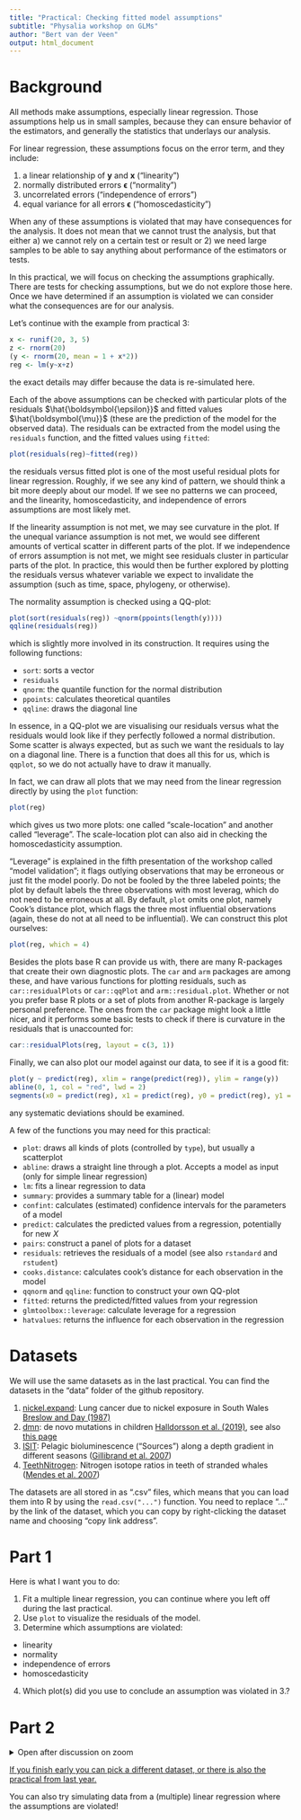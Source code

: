 ```yaml
---
title: "Practical: Checking fitted model assumptions"
subtitle: "Physalia workshop on GLMs"
author: "Bert van der Veen"
output: html_document
---
```


# Background

All methods make assumptions, especially linear regression. Those assumptions help us in small samples, because they can ensure behavior of the estimators, and generally the statistics that underlays our analysis.

For linear regression, these assumptions focus on the error term, and they include:

1. a linear relationship of $\textbf{y}$ and $\textbf{x}$ ("linearity")
2. normally distributed errors $\boldsymbol{\epsilon}$ ("normality")
3. uncorrelated errors ("independence of errors")
4. equal variance for all errors $\boldsymbol{\epsilon}$ ("homoscedasticity")

When any of these assumptions is violated that may have consequences for the analysis. It does not mean that we cannot trust the analysis, but that either a) we cannot rely on a certain test or result or 2) we need large samples to be able to say anything about performance of the estimators or tests.

In this practical, we will focus on checking the assumptions graphically. There are tests for checking assumptions, but we do not explore those here. Once we have determined if an assumption is violated we can consider what the consequences are for our analysis.

Let's continue with the example from practical 3:

```r
x <- runif(20, 3, 5)
z <- rnorm(20)
(y <- rnorm(20, mean = 1 + x*2))
reg <- lm(y~x+z)
```

the exact details may differ because the data is re-simulated here.

Each of the above assumptions can be checked with particular plots of the residuals $\hat{\boldsymbol{\epsilon}}$ and fitted values $\hat{\boldsymbol{\mu}}$ (these are the prediction of the model for the observed data). The residuals can be extracted from the model using the `residuals` function, and the fitted values using `fitted`:

```r
plot(residuals(reg)~fitted(reg))
```

the residuals versus fitted plot is one of the most useful residual plots for linear regression. Roughly, if we see any kind of pattern, we should think a bit more deeply about our model. If we see no patterns we can proceed, and the linearity, homoscedasticity, and independence of errors assumptions are most likely met. 

If the linearity assumption is not met, we may see curvature in the plot.
If the unequal variance assumption is not met, we would see different amounts of vertical scatter in different parts of the plot.
If we independence of errors assumption is not met, we might see residuals cluster in particular parts of the plot. In practice, this would then be further explored by plotting the residuals versus whatever variable we expect to invalidate the assumption (such as time, space, phylogeny, or otherwise).

The normality assumption is checked using a QQ-plot:

```r
plot(sort(residuals(reg)) ~qnorm(ppoints(length(y))))
qqline(residuals(reg))
```

which is slightly more involved in its construction. It requires using the following functions:

- `sort`: sorts a vector
- `residuals`
- `qnorm`: the quantile function for the normal distribution
- `ppoints`: calculates theoretical quantiles
- `qqline`: draws the diagonal line

In essence, in a QQ-plot we are visualising our residuals versus what the residuals would look like if they perfectly followed a normal distribution. Some scatter is always expected, but as such we want the residuals to lay on a diagonal line. There is a function that does all this for us, which is `qqplot`, so we do not actually have to draw it manually.

In fact, we can draw all plots that we may need from the linear regression directly by using the `plot` function:

```r
plot(reg)
```

which gives us two more plots: one called "scale-location" and another called "leverage". 
The scale-location plot can also aid in checking the homoscedasticity assumption. 

"Leverage" is explained in the fifth presentation of the workshop called "model validation"; it flags outlying observations that may be erroneous or just fit the model poorly. Do not be fooled by the three labeled points; the plot by default labels the three observations with most leverag, which do not need to be erroneous at all. By default, `plot` omits one plot, namely Cook's distance plot, which flags the three most influential observations (again, these do not at all need to be influential). We can construct this plot ourselves:

```r
plot(reg, which = 4)
```

Besides the plots base R can provide us with, there are many R-packages that create their own diagnostic plots. The `car` and `arm` packages are among these, and have various functions for plotting residuals, such as `car::residualPlots` or `car::qqPlot` and `arm::residual.plot`. Whether or not you prefer base R plots or a set of plots from another R-package is largely personal preference. The ones from the `car` package might look a little nicer, and it performs some basic tests to check if there is curvature in the residuals that is unaccounted for:

```r
car::residualPlots(reg, layout = c(3, 1))
```

Finally, we can also plot our model against our data, to see if it is a good fit:

```r
plot(y ~ predict(reg), xlim = range(predict(reg)), ylim = range(y))
abline(0, 1, col = "red", lwd = 2)
segments(x0 = predict(reg), x1 = predict(reg), y0 = predict(reg), y1 = y, col = "blue")
```

any systematic deviations should be examined.

A few of the functions you may need for this practical:

- `plot`: draws all kinds of plots (controlled by `type`), but usually a scatterplot
- `abline`: draws a straight line through a plot. Accepts a model as input (only for simple linear regression)
- `lm`: fits a linear regression to data
- `summary`: provides a summary table for a (linear) model
- `confint`: calculates (estimated) confidence intervals for the parameters of a model
- `predict`: calculates the predicted values from a regression, potentially for new $X$
- `pairs`: construct a panel of plots for a dataset
- `residuals`: retrieves the residuals of a model (see also `rstandard` and `rstudent`)
- `cooks.distance`: calculates cook's distance for each observation in the model
- `qqnorm` and `qqline`: function to construct your own QQ-plot
- `fitted`: returns the predicted/fitted values from your regression
- `glmtoolbox::leverage`: calculate leverage for a regression
- `hatvalues`: returns the influence for each observation in the regression  

# Datasets

We will use the same datasets as in the last practical. You can find the datasets in the "data" folder of the github repository.

1. [nickel.expand](https://raw.githubusercontent.com/BertvanderVeen/GLM-workshop/refs/heads/main/data/nickel.expand.csv): Lung cancer due to nickel exposure in South Wales [Breslow and Day (1987)](https://pubmed.ncbi.nlm.nih.gov/3329634/)
2. [dmn](https://raw.githubusercontent.com/BertvanderVeen/GLM-workshop/refs/heads/main/data/dmn.csv): de novo mutations in children [Halldorsson et al. (2019)](https://www.science.org/doi/10.1126/science.aau1043), see also [this page](https://mccoy-lab.github.io/hgv_modules/setup.html)
2. [ISIT](https://raw.githubusercontent.com/BertvanderVeen/GLM-workshop/refs/heads/main/data/ISIT.csv): Pelagic bioluminescence ("Sources") along a depth gradient in different seasons ([Gillibrand et al. 2007](https://www.int-res.com/abstracts/meps/v341/p37-44/))
4. [TeethNitrogen](https://raw.githubusercontent.com/BertvanderVeen/GLM-workshop/refs/heads/main/data/TeethNitrogen.csv): Nitrogen isotope ratios in teeth of stranded whales ([Mendes et al. 2007](https://link.springer.com/article/10.1007/s00442-006-0612-z))

The datasets are all stored in as ".csv" files, which means that you can load them into R by using the `read.csv("...")` function. You need to replace "..." by the link of the dataset, which you can copy by right-clicking the dataset name and choosing "copy link address".
 
# Part 1

Here is what I want you to do:

1. Fit a multiple linear regression, you can continue where you left off during the last practical.
2. Use `plot` to visualize the residuals of the model.
3. Determine which assumptions are violated:
  - linearity
  - normality
  - independence of errors
  - homoscedasticity
4. Which plot(s) did you use to conclude an assumption was violated in 3.?
  
# Part 2

<details><summary>Open after discussion on zoom</summary>

Assumption violations can generally be addressed by adjusting to model to accommodate the issue. Some of the assumption violations are more difficult to accommodate than others. Violation of:

- linearity: can be addressed by specifying functions of covariates; quadratic or more non-linear terms
- normality: can be addressed by normalizing the data (`log(y)` for example) before regression
- independence of errors: this one is tricky, we might come back to it on friday, but occasionally it can be accounted for by including a missing covariate
- homoscedasticity: can be addressed by applying a variance-stabilizing transformation (`sqrt(y)`for example) before regression, or by incorporating a missing covariate

Especially normality and homoscedasticity are issues that arise when fitting a linear model when you should be fitting a generalised linear model to your data instead.

Here is what I want you to do:

1. Try to improve your model. The basis for this is an assumption violation.
  - if you did not find any, pick another dataset and try again.
2. How did you address the assumption violation?
3. Compare the model estimates, and standard errors or confidence intervals, with those of the uncorrected model. Did anything change?

</details>

[If you finish early you can pick a different dataset, or there is also the practical from last year.](https://htmlpreview.github.io/?https://github.com/BertvanderVeen/GLM-workshop/blob/main/Practicals/2024/4Practical.html) \newline

You can also try simulating data from a (multiple) linear regression where the assumptions are violated!


  